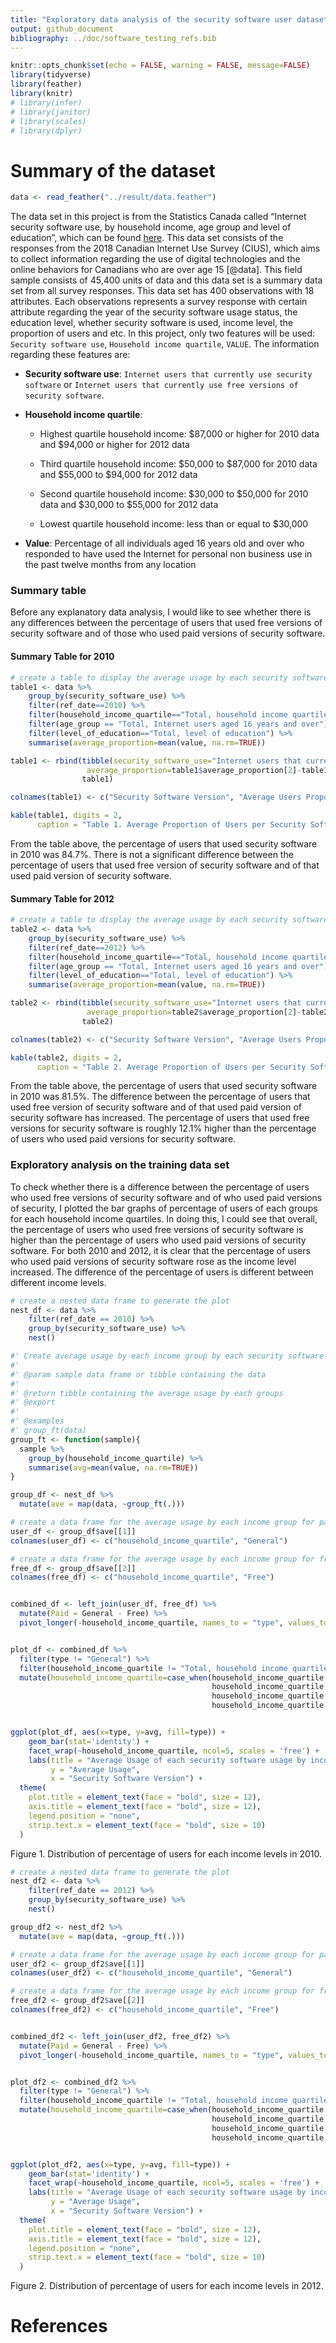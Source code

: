 ```yaml
---
title: "Exploratory data analysis of the security software user dataset"
output: github_document
bibliography: ../doc/software_testing_refs.bib
---
```


```r
knitr::opts_chunk$set(echo = FALSE, warning = FALSE, message=FALSE)
library(tidyverse)
library(feather)
library(knitr)
# library(infer)
# library(janitor)
# library(scales)
# library(dplyr)
```

# Summary of the dataset

```r
data <- read_feather("../result/data.feather")
```

The data set in this project is from the Statistics Canada called "Internet security software use, by household income, age group and level of education", which can be found [here](https://open.canada.ca/data/en/dataset/6e45b085-1fbf-4ba4-881b-f4eebbb3764e). This data set consists of the responses from the 2018 Canadian Internet Use Survey (CIUS), which aims to collect information regarding the use of digital technologies and the online behaviors for Canadians who are over age 15 [@data]. This field sample consists of 45,400 units of data and this data set is a summary data set from all survey responses. This data set has 400 observations with 18 attributes. Each observations represents a survey response with certain attribute regarding the year of the security software usage status, the education level, whether security software is used, income level, the proportion of users and etc. In this project, only two features will be used: `Security software use`, `Household income quartile`, `VALUE`. The information regarding these features are:

- **Security software use**: `Internet users that currently use security software` or `Internet users that currently use free versions of security software`.

- **Household income quartile**: 

  + Highest quartile household income: $87,000 or higher for 2010 data and $94,000 or higher for 2012 data
  
  + Third quartile household income: $50,000 to $87,000 for 2010 data and $55,000 to $94,000 for 2012 data
  
  + Second quartile household income: $30,000 to $50,000 for 2010 data and $30,000 to $55,000 for 2012 data
  
  + Lowest quartile household income: less than or equal to $30,000
  
- **Value**: Percentage of all individuals aged 16 years old and over who responded to have used the Internet for personal non business use in the past twelve months from any location


### Summary table

Before any explanatory data analysis, I would like to see whether there is any differences between the percentage of users that used free versions of security software and of those who used paid versions of security software.

#### Summary Table for 2010

```r

# create a table to display the average usage by each security software version
table1 <- data %>% 
    group_by(security_software_use) %>% 
    filter(ref_date==2010) %>% 
    filter(household_income_quartile=="Total, household income quartiles") %>% 
    filter(age_group == "Total, Internet users aged 16 years and over") %>% 
    filter(level_of_education=="Total, level of education") %>% 
    summarise(average_proportion=mean(value, na.rm=TRUE)) 

table1 <- rbind(tibble(security_software_use="Internet users that currently use paid versions of security software",
                 average_proportion=table1$average_proportion[2]-table1$average_proportion[1]),
                table1)

colnames(table1) <- c("Security Software Version", "Average Users Proportion")

kable(table1, digits = 2,
      caption = "Table 1. Average Proportion of Users per Security Software Version in 2010.") 

```

From the table above, the percentage of users that used security software in 2010 was 84.7%. There is not a significant difference between the percentage of users that used free version of security software and of that used paid version of security software. 


#### Summary Table for 2012
```r

# create a table to display the average usage by each security software version
table2 <- data %>% 
    group_by(security_software_use) %>% 
    filter(ref_date==2012) %>% 
    filter(household_income_quartile=="Total, household income quartiles") %>% 
    filter(age_group == "Total, Internet users aged 16 years and over") %>% 
    filter(level_of_education=="Total, level of education") %>% 
    summarise(average_proportion=mean(value, na.rm=TRUE)) 

table2 <- rbind(tibble(security_software_use="Internet users that currently use paid versions of security software",
                 average_proportion=table2$average_proportion[2]-table2$average_proportion[1]),
                table2)

colnames(table2) <- c("Security Software Version", "Average Users Proportion")

kable(table2, digits = 2,
      caption = "Table 2. Average Proportion of Users per Security Software Version in 2012.") 

```

From the table above, the percentage of users that used security software in 2010 was 81.5%. The difference between the percentage of users that used free version of security software and of that used paid version of security software has increased. The percentage of users that used free versions for security software is roughly 12.1% higher than the percentage of users who used paid versions for security software.


### Exploratory analysis on the training data set

To check whether there is a difference between the percentage of users who used free versions of security software and of who used paid versions of security, I plotted the bar graphs of percentage of users of each groups for each household income quartiles. In doing this, I could see that overall, the percentage of users who used free versions of security software is higher than the percentage of users who used paid versions of security software. For both 2010 and 2012, it is clear that the percentage of users who used paid versions of security software rose as the income level increased. The difference of the percentage of users is different between different income levels.


```r

# create a nested data frame to generate the plot
nest_df <- data %>% 
    filter(ref_date == 2010) %>% 
    group_by(security_software_use) %>% 
    nest()

#' Create average usage by each income group by each security software version
#'
#' @param sample data frame or tibble containing the data
#'
#' @return tibble containing the average usage by each groups
#' @export
#'
#' @examples
#' group_ft(data)
group_ft <- function(sample){
  sample %>% 
    group_by(household_income_quartile) %>% 
    summarise(avg=mean(value, na.rm=TRUE))
}

group_df <- nest_df %>% 
  mutate(ave = map(data, ~group_ft(.)))

# create a data frame for the average usage by each income group for paid version of security software
user_df <- group_df$ave[[1]] 
colnames(user_df) <- c("household_income_quartile", "General")

# create a data frame for the average usage by each income group for free version of security software
free_df <- group_df$ave[[2]] 
colnames(free_df) <- c("household_income_quartile", "Free")


combined_df <- left_join(user_df, free_df) %>% 
  mutate(Paid = General - Free) %>% 
  pivot_longer(-household_income_quartile, names_to = "type", values_to = "avg") 


plot_df <- combined_df %>% 
  filter(type != "General") %>% 
  filter(household_income_quartile != "Total, household income quartiles") %>% 
  mutate(household_income_quartile=case_when(household_income_quartile == "Highest quartile household income" ~ "Highest quartile",
                                             household_income_quartile == "Lowest quartile household income" ~ "Lowest quartile",
                                             household_income_quartile == "Second quartile household income" ~ "Second quartile",
                                             household_income_quartile == "Third quartile household income" ~ "Third quartile")) 


ggplot(plot_df, aes(x=type, y=avg, fill=type)) + 
    geom_bar(stat='identity') +
    facet_wrap(~household_income_quartile, ncol=5, scales = 'free') +
    labs(title = "Average Usage of each security software usage by income group in 2010", 
         y = "Average Usage", 
         x = "Security Software Version") +
  theme(
    plot.title = element_text(face = "bold", size = 12),
    axis.title = element_text(face = "bold", size = 12),
    legend.position = "none",
    strip.text.x = element_text(face = "bold", size = 10)
  ) 

```

Figure 1. Distribution of percentage of users for each income levels in 2010.


```r

# create a nested data frame to generate the plot
nest_df2 <- data %>% 
    filter(ref_date == 2012) %>% 
    group_by(security_software_use) %>% 
    nest()

group_df2 <- nest_df2 %>% 
  mutate(ave = map(data, ~group_ft(.)))

# create a data frame for the average usage by each income group for paid version of security software
user_df2 <- group_df2$ave[[1]] 
colnames(user_df2) <- c("household_income_quartile", "General")

# create a data frame for the average usage by each income group for free version of security software
free_df2 <- group_df2$ave[[2]] 
colnames(free_df2) <- c("household_income_quartile", "Free")


combined_df2 <- left_join(user_df2, free_df2) %>% 
  mutate(Paid = General - Free) %>% 
  pivot_longer(-household_income_quartile, names_to = "type", values_to = "avg") 


plot_df2 <- combined_df2 %>% 
  filter(type != "General") %>% 
  filter(household_income_quartile != "Total, household income quartiles") %>% 
  mutate(household_income_quartile=case_when(household_income_quartile == "Highest quartile household income" ~ "Highest quartile",
                                             household_income_quartile == "Lowest quartile household income" ~ "Lowest quartile",
                                             household_income_quartile == "Second quartile household income" ~ "Second quartile",
                                             household_income_quartile == "Third quartile household income" ~ "Third quartile")) 


ggplot(plot_df2, aes(x=type, y=avg, fill=type)) + 
    geom_bar(stat='identity') +
    facet_wrap(~household_income_quartile, ncol=5, scales = 'free') +
    labs(title = "Average Usage of each security software usage by income group in 2012", 
         y = "Average Usage", 
         x = "Security Software Version") +
  theme(
    plot.title = element_text(face = "bold", size = 12),
    axis.title = element_text(face = "bold", size = 12),
    legend.position = "none",
    strip.text.x = element_text(face = "bold", size = 10)
  ) 


```

Figure 2. Distribution of percentage of users for each income levels in 2012.


# References
